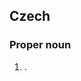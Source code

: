 ==Czech==
{{wikipedia|lang=cs}}

===Proper noun===
{{cs-proper noun|g=m}}

# {{given name|male|lang=cs}}.